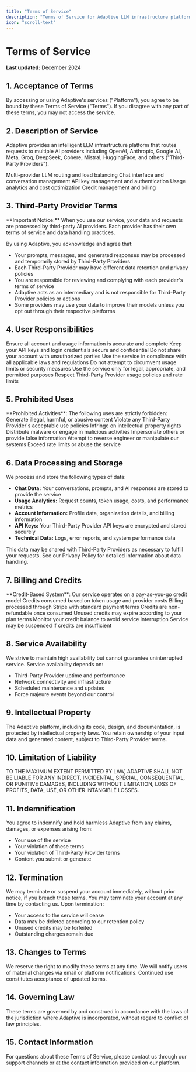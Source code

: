 ```yaml
---
title: "Terms of Service"
description: "Terms of Service for Adaptive LLM infrastructure platform"
icon: "scroll-text"
---
```


# Terms of Service

**Last updated:** December 2024

## 1. Acceptance of Terms

By accessing or using Adaptive's services ("Platform"), you agree to be bound by these Terms of Service ("Terms"). If you disagree with any part of these terms, you may not access the service.

## 2. Description of Service

Adaptive provides an intelligent LLM infrastructure platform that routes requests to multiple AI providers including OpenAI, Anthropic, Google AI, Meta, Groq, DeepSeek, Cohere, Mistral, HuggingFace, and others ("Third-Party Providers").

<CardGroup cols={2}>
  <Card title="Core Services" icon="server">
    Multi-provider LLM routing and load balancing
  </Card>
  <Card title="Chat Interface" icon="comments">
    Chat interface and conversation management
  </Card>
  <Card title="Security" icon="key">
    API key management and authentication
  </Card>
  <Card title="Analytics" icon="chart-bar">
    Usage analytics and cost optimization
  </Card>
  <Card title="Billing" icon="credit-card">
    Credit management and billing
  </Card>
</CardGroup>

## 3. Third-Party Provider Terms

<Warning>
**Important Notice:** When you use our service, your data and requests are processed by third-party AI providers. Each provider has their own terms of service and data handling practices.
</Warning>

By using Adaptive, you acknowledge and agree that:

- Your prompts, messages, and generated responses may be processed and temporarily stored by Third-Party Providers
- Each Third-Party Provider may have different data retention and privacy policies
- You are responsible for reviewing and complying with each provider's terms of service
- Adaptive acts as an intermediary and is not responsible for Third-Party Provider policies or actions
- Some providers may use your data to improve their models unless you opt out through their respective platforms

## 4. User Responsibilities

<Steps>
  <Step title="Provide accurate information">
    Ensure all account and usage information is accurate and complete
  </Step>
  <Step title="Secure your credentials">
    Keep your API keys and login credentials secure and confidential
  </Step>
  <Step title="Authorized use only">
    Do not share your account with unauthorized parties
  </Step>
  <Step title="Comply with laws">
    Use the service in compliance with all applicable laws and regulations
  </Step>
  <Step title="Respect system limits">
    Do not attempt to circumvent usage limits or security measures
  </Step>
  <Step title="Appropriate use">
    Use the service only for legal, appropriate, and permitted purposes
  </Step>
  <Step title="Follow provider policies">
    Respect Third-Party Provider usage policies and rate limits
  </Step>
</Steps>

## 5. Prohibited Uses

<Warning>
**Prohibited Activities**: The following uses are strictly forbidden:
</Warning>

<CardGroup cols={2}>
  <Card title="Illegal Content" icon="ban">
    Generate illegal, harmful, or abusive content
  </Card>
  <Card title="Policy Violations" icon="x-circle">
    Violate any Third-Party Provider's acceptable use policies
  </Card>
  <Card title="IP Infringement" icon="copyright">
    Infringe on intellectual property rights
  </Card>
  <Card title="Malicious Activity" icon="bug">
    Distribute malware or engage in malicious activities
  </Card>
  <Card title="Impersonation" icon="user-x">
    Impersonate others or provide false information
  </Card>
  <Card title="System Manipulation" icon="wrench">
    Attempt to reverse engineer or manipulate our systems
  </Card>
  <Card title="Service Abuse" icon="exclamation-triangle">
    Exceed rate limits or abuse the service
  </Card>
</CardGroup>

## 6. Data Processing and Storage

We process and store the following types of data:

- **Chat Data:** Your conversations, prompts, and AI responses are stored to provide the service
- **Usage Analytics:** Request counts, token usage, costs, and performance metrics
- **Account Information:** Profile data, organization details, and billing information
- **API Keys:** Your Third-Party Provider API keys are encrypted and stored securely
- **Technical Data:** Logs, error reports, and system performance data

This data may be shared with Third-Party Providers as necessary to fulfill your requests. See our Privacy Policy for detailed information about data handling.

## 7. Billing and Credits

<Info>
**Credit-Based System**: Our service operates on a pay-as-you-go credit model
</Info>

<CardGroup cols={2}>
  <Card title="Usage-Based" icon="calculator">
    Credits consumed based on token usage and provider costs
  </Card>
  <Card title="Secure Payments" icon="shield">
    Billing processed through Stripe with standard payment terms
  </Card>
  <Card title="Non-Refundable" icon="coins">
    Credits are non-refundable once consumed
  </Card>
  <Card title="Expiration" icon="clock">
    Unused credits may expire according to your plan terms
  </Card>
  <Card title="Your Responsibility" icon="eye">
    Monitor your credit balance to avoid service interruption
  </Card>
  <Card title="Service Continuity" icon="pause">
    Service may be suspended if credits are insufficient
  </Card>
</CardGroup>

## 8. Service Availability

We strive to maintain high availability but cannot guarantee uninterrupted service. Service availability depends on:

- Third-Party Provider uptime and performance
- Network connectivity and infrastructure
- Scheduled maintenance and updates
- Force majeure events beyond our control

## 9. Intellectual Property

The Adaptive platform, including its code, design, and documentation, is protected by intellectual property laws. You retain ownership of your input data and generated content, subject to Third-Party Provider terms.

## 10. Limitation of Liability

<Warning>
TO THE MAXIMUM EXTENT PERMITTED BY LAW, ADAPTIVE SHALL NOT BE LIABLE FOR ANY INDIRECT, INCIDENTAL, SPECIAL, CONSEQUENTIAL, OR PUNITIVE DAMAGES, INCLUDING WITHOUT LIMITATION, LOSS OF PROFITS, DATA, USE, OR OTHER INTANGIBLE LOSSES.
</Warning>

## 11. Indemnification

You agree to indemnify and hold harmless Adaptive from any claims, damages, or expenses arising from:

- Your use of the service
- Your violation of these terms
- Your violation of Third-Party Provider terms
- Content you submit or generate

## 12. Termination

We may terminate or suspend your account immediately, without prior notice, if you breach these terms. You may terminate your account at any time by contacting us. Upon termination:

- Your access to the service will cease
- Data may be deleted according to our retention policy
- Unused credits may be forfeited
- Outstanding charges remain due

## 13. Changes to Terms

We reserve the right to modify these terms at any time. We will notify users of material changes via email or platform notifications. Continued use constitutes acceptance of updated terms.

## 14. Governing Law

These terms are governed by and construed in accordance with the laws of the jurisdiction where Adaptive is incorporated, without regard to conflict of law principles.

## 15. Contact Information

For questions about these Terms of Service, please contact us through our support channels or at the contact information provided on our platform.